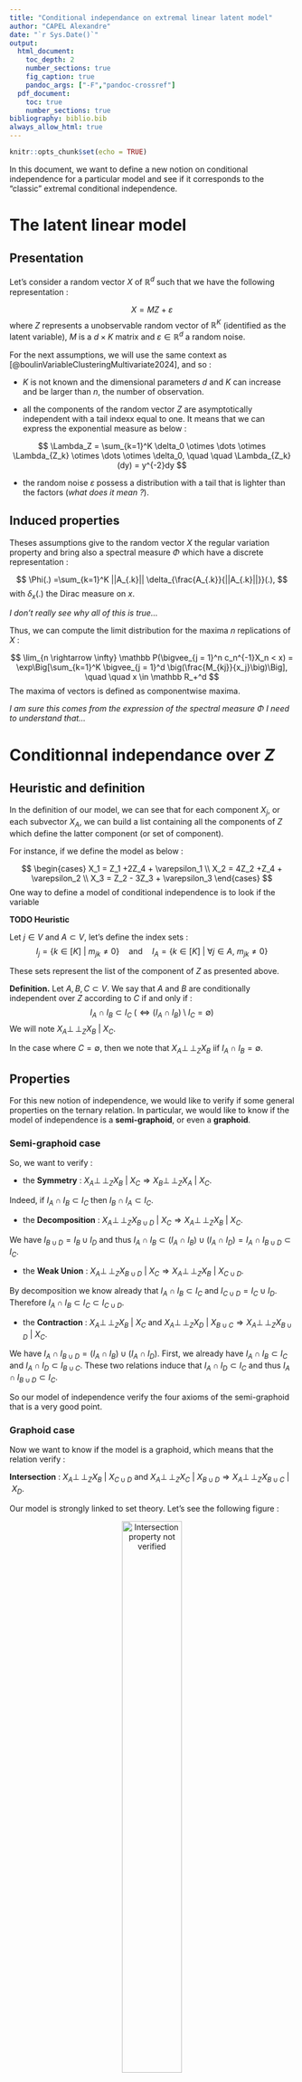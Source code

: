 ```yaml
---
title: "Conditional independance on extremal linear latent model"
author: "CAPEL Alexandre"
date: "`r Sys.Date()`"
output:
  html_document:
    toc_depth: 2
    number_sections: true
    fig_caption: true
    pandoc_args: ["-F","pandoc-crossref"]
  pdf_document:
    toc: true
    number_sections: true
bibliography: biblio.bib
always_allow_html: true
---
```


\newcommand{\indep}{\perp \!\! \perp}
\newcommand{\indic}{1\!\!1}

```r
knitr::opts_chunk$set(echo = TRUE)
```


In this document, we want to define a new notion on conditional independence for a particular model and see if it corresponds to the "classic" extremal conditional independence. 

# The latent linear model

## Presentation 

Let's consider a random vector $X$ of $\mathbb R^d$ such that we have the following representation : 

$$
X = M Z +\varepsilon
$$
where $Z$ represents a unobservable random vector of $\mathbb R^K$ (identified as the latent variable), $M$ is a $d\times K$ matrix and $\varepsilon \in \mathbb R^d$ a random noise. 

For the next assumptions, we will use the same context as [@boulinVariableClusteringMultivariate2024], and so : 

- $K$ is not known and the dimensional parameters $d$ and $K$ can increase and be larger than $n$, the number of observation. 

- all the components of the random vector $Z$ are asymptotically independent with a tail indexx equal to one. It means that we can express the exponential measure as below : 

$$
\Lambda_Z = \sum_{k=1}^K \delta_0 \otimes \dots \otimes \Lambda_{Z_k} \otimes \dots \otimes \delta_0, \quad \quad \Lambda_{Z_k}(dy) = y^{-2}dy
$$

- the random noise $\varepsilon$ possess a distribution with a tail that is lighter than the factors (*what does it mean ?*).


## Induced properties

Theses assumptions give to the random vector $X$ the regular variation property and bring also a spectral measure $\Phi$ which have a discrete representation : 

$$
\Phi(.) =\sum_{k=1}^K ||A_{.k}|| \delta_{\frac{A_{.k}}{||A_{.k}||}}(.),
$$
with $\delta_x(.)$ the Dirac measure on $x$.

*I don't really see why all of this is true...*

Thus, we can compute the limit distribution for the maxima $n$ replications of $X$ : 

$$
\lim_{n \rightarrow \infty} \mathbb P(\bigvee_{j = 1}^n c_n^{-1}X_n < x) = \exp\Big[\sum_{k=1}^K \bigvee_{j = 1}^d \big(\frac{M_{kj}}{x_j}\big)\Big], \quad \quad x \in \mathbb R_+^d
$$
The maxima of vectors is defined as componentwise maxima. 

*I am sure this comes from the expression of the spectral measure $\Phi$ I need to understand that...*

# Conditionnal independance over $Z$ 

## Heuristic and definition

In the definition of our model, we can see that for each component $X_j$, or each subvector $X_A$, we can build a list containing all the components of $Z$ which define the latter component (or set of component).

For instance, if we define the model as below : 

$$
\begin{cases}
X_1 = Z_1 +2Z_4 + \varepsilon_1 \\
X_2 = 4Z_2 +Z_4 + \varepsilon_2 \\
X_3 = Z_2 - 3Z_3 + \varepsilon_3
\end{cases}
$$
One way to define a model of conditional independence is to look if the variable 

**TODO Heuristic**



Let $j \in V$ and $A \subset V$, let's define the index sets : 
$$
I_j = \{k \in [K] ~|~ m_{jk} \neq 0\} \quad \text{and} \quad I_A = \{k \in [K] ~|~\forall j \in A,~ m_{jk} \neq 0\}
$$

These sets represent the list of the component of $Z$ as presented above.

**Definition.** Let $A,B, C \subset V$. We say that $A$ and $B$ are conditionally independent over $Z$ according to $C$ if and only if : 
$$
I_A \cap I_B \subset I_C ~ (\Leftrightarrow (I_A \cap I_B) \setminus I_C = \emptyset)
$$
We will note $X_A \indep_Z X_B ~|~ X_C$.

In the case where $C = \emptyset$, then we note that $X_A \indep_Z X_B$ iif $I_A \cap I_B = \emptyset$.

## Properties

For this new notion of independence, we would like to verify if some general properties on the ternary relation. In particular, we would like to know if the model of independence is a **semi-graphoid**, or even a **graphoid**.

### Semi-graphoid case

So, we want to verify : 

- the **Symmetry** : $X_A \indep_Z X_B ~|~ X_C \Rightarrow X_B \indep_Z X_A ~|~ X_C$.

Indeed, if $I_A \cap I_B \subset I_C$ then $I_B \cap I_A \subset I_C$.

- the **Decomposition** : $X_A \indep_Z X_{B \cup D} ~|~ X_C \Rightarrow X_A \indep_Z X_B ~|~ X_C$.

We have $I_{B \cup D}= I_B \cup I_D$ and thus $I_A \cap I_B \subset (I_A\cap I_B) \cup (I_A \cap I_D) = I_A \cap I_{B \cup D} \subset I_C$.

- the **Weak Union** : $X_A \indep_Z X_{B \cup D} ~|~ X_C \Rightarrow X_A \indep_Z X_B ~|~ X_{C \cup D}$.

By decomposition we know already that $I_A \cap I_B \subset I_C$ and $I_{C \cup D}= I_C \cup I_D$. Therefore $I_A \cap I_B \subset I_C \subset I_{C \cup D}$.

- the **Contraction** : $X_A \indep_Z X_B ~|~ X_C \text{ and } X_A \indep_Z X_D ~|~ X_{B \cup C} \Rightarrow X_A \indep_Z X_{B \cup D} ~|~ X_C$.

We have $I_A \cap I_{B \cup D} = (I_A\cap I_B) \cup (I_A \cap I_D)$. First, we already have $I_A\cap I_B \subset I_C$ and $I_A\cap I_D \subset I_{B \cup C}$. These two relations induce that $I_A\cap I_D \subset I_C$ and thus $I_A \cap I_{B \cup D} \subset I_C$.


So our model of independence verify the four axioms of the semi-graphoid that is a very good point.


### Graphoid case

Now we want to know if the model is a graphoid, which means that the relation verify : 

**Intersection** : $X_A \indep_Z X_B ~|~ X_{C\cup D} \text{ and } X_A \indep_Z X_C ~|~ X_{B \cup D} \Rightarrow X_A \indep_Z X_{B \cup C} ~|~ X_D$.

Our model is strongly linked to set theory. Let's see the following figure :  

<center>
![Intersection property not verified](../figure/intersection.png){width=50%}
</center>

We can verify visually that the intersection property is not true in this type of configuration. In our context, we can also build an example which is inspired of the configuration to show that our model of independence is not always a graphoid. 

$$
\begin{cases}
X_1 = Z_1 +2Z_2 - Z_3 + \varepsilon_1 \\
X_2 = 4Z_2 + -2Z_3 + Z_5 + \varepsilon_2 \\
X_3 = Z_2 - 3Z_3 + Z_4 + \varepsilon_3 \\
X_4 = 10Z_4 + \varepsilon_4 
\end{cases}
$$
In this example, we can build the index set for each component : 

$$
I_1 = \{1,2,3\},\quad I_2 = \{2,3,5\}, \quad I_3 = \{2,3,4\}, \quad I_4 = \{4\}
$$

One can verify that the intersection property is not true for this model.

## Extremal independance

Assume that $C= \emptyset$. We want to show that the independence over $Z$ is equivalent to the asymptotic independence for the corresponding Multivariate Generalized Pareto Distribution.

First, let's take a look to the exponential measure of $X$ using the expression from above : 

$$
\Lambda_X(\mathcal E \setminus [0,x]) = \sum_{k=1}^K \bigvee_{j = 1}^d \big(\frac{M_{kj}}{x_j}\big)
$$

We can see quickly that this expression is not derivable and the exponent measure does not have a density function over the Lebesgue measure.

Thus, the model of independence that we will consider here is the conditional independence over a Levy measure $\Lambda$ as defined in [@engelkeGraphicalModelsInfinite2024].

In particular, they show that there exist an equivalence between independence and the decomposition of the exponent measure.

**Theorem.** Let $A, B$ a partition of $V$ and assume that the exponent measure follows the explosiveness assumption. Then the following statements are equivalent :  

- $A \indep B ~~[\Lambda]$

- 


## Extremal conditionnal independance

### References





